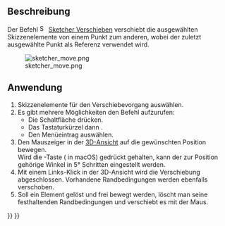 <languages/>

{{Docnav
|
|
|[[Sketcher_Workbench/de|Sketcher]]
|
|
|IconC=Workbench_Sketcher.svg
}}

{{VeryImportantMessage|Dieses Werkzeug ist veraltet; es wird in {{VersionPlus/de|1.0}} nicht mehr zur Verfügung stehen. Stattdessen kann [[Sketcher_Translate/de|Sketcher Verschieben]] verwendet werden.}}

{{GuiCommand/de
|Name=Sketcher Move
|Name/de=Sketcher Verschieben
|MenuLocation=Sketch → Skizzen-Werkzeuge → Verschieben
|Workbenches=[[Sketcher_Workbench/de|Sketcher]]
|Shortcut={{KEY|Z}} {{KEY|M}}
|Version=0.18
|SeeAlso=[[Sketcher_Clone/de|Sketcher Klonen]], [[Sketcher_Copy/de|Sketcher Kopieren]]
}}

<span id="Description"></span>
== Beschreibung ==

Der Befehl [[File:Sketcher_Move.svg|16px]] [[Sketcher_Move/de|Sketcher Verschieben]] verschiebt die ausgewählten Skizzenelemente von einem Punkt zum anderen, wobei der zuletzt ausgewählte Punkt als Referenz verwendet wird.

[[Image:sketcher_move.png‎]]

{{Caption|Die Reihenfolge der Klicks wird durch gelbe Pfeile mit Zahlen angezeigt. Ein Element '''A''' auswählen; Es erscheint eine durch zwei rote Linien gekennzeichnete  Vektorlinie, die vom Ausgangspunkt '''A''' zum Mauszeiger mit Positionsnummer '''2''' verläuft. Zieht man den Mauszeiger auf die Zielposition '''3''', wird das Element nun als '''B''' dargestellt und automatisch auf Punkt '''3''' (koinzident) festgelegt.}}

<span id="Usage"></span>
==Anwendung==

# Skizzenelemente für den Verschiebevorgang auswählen.
# Es gibt mehrere Möglichkeiten den Befehl aufzurufen:
#* Die Schaltfläche {{Button|[[File:Sketcher_Move.svg|16px]] [[Sketcher_Move/de|Verschieben]]}} drücken.
#* Das Tastaturkürzel {{KEY|Z}} dann {{KEY|M}}.
#* Den Menüeintrag {{MenuCommand|Skizze → Skizzen-Werkzeuge → [[File:Sketcher_Move.svg|16px]] Verschieben}} auswählen.
# Den Mauszeiger in der [[3D_view/de|3D-Ansicht]] auf die gewünschten Position bewegen.</br>Wird die {{KEY|Ctrl}}-Taste ({{KEY|Cmd}} in macOS) gedrückt gehalten, kann der zur Position gehörige Winkel in 5° Schritten eingestellt werden. {{Version/de|0.20}}
# Mit einem Links-Klick in der 3D-Ansicht wird die Verschiebung abgeschlossen. Vorhandene Randbedingungen werden ebenfalls verschoben. 
# Soll ein Element gelöst und frei bewegt werden, löscht man seine festhaltenden Randbedingungen und verschiebt es mit der Maus.


{{Docnav
|
|
|[[Sketcher_Workbench/de|Sketcher]]
|
|
|IconC=Workbench_Sketcher.svg
}}

{{Sketcher_Tools_navi{{#translation:}}}}
{{Userdocnavi{{#translation:}}}}